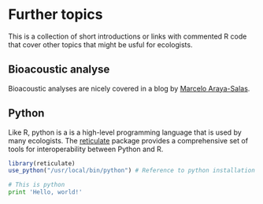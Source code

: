 # Further topics {#furthertopics}
This is a collection of short introductions or links with commented R code that cover other topics that might be usful for ecologists.

## Bioacoustic analyse
Bioacoustic analyses are nicely covered in a blog by [Marcelo Araya-Salas](https://marce10.github.io).

## Python {#python}
Like R, python is a is a high-level programming language that is used by many ecologists. The [reticulate](https://rstudio.github.io/reticulate/index.html) package provides a comprehensive set of tools for interoperability between Python and R. 

```r
library(reticulate)
use_python("/usr/local/bin/python") # Reference to python installation
```

```python
# This is python
print 'Hello, world!'
```

